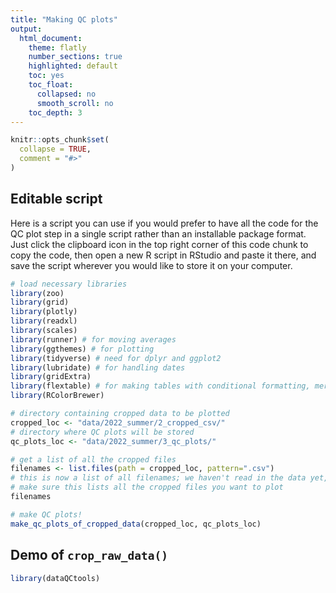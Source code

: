 ```yaml
---
title: "Making QC plots"
output:
  html_document:
    theme: flatly
    number_sections: true
    highlighted: default 
    toc: yes
    toc_float:
      collapsed: no
      smooth_scroll: no
    toc_depth: 3
---
```


```r
knitr::opts_chunk$set(
  collapse = TRUE,
  comment = "#>"
)
```

## Editable script

Here is a script you can use if you would prefer to have all the code for the QC plot step in a single script rather than an installable package format. Just click the clipboard icon in the top right corner of this code chunk to copy the code, then open a new R script in RStudio and paste it there, and save the script wherever you would like to store it on your computer.

```r
# load necessary libraries
library(zoo)
library(grid)
library(plotly)
library(readxl)
library(scales)
library(runner) # for moving averages
library(ggthemes) # for plotting
library(tidyverse) # need for dplyr and ggplot2
library(lubridate) # for handling dates
library(gridExtra)
library(flextable) # for making tables with conditional formatting, merged cells and more
library(RColorBrewer)

# directory containing cropped data to be plotted
cropped_loc <- "data/2022_summer/2_cropped_csv/"
# directory where QC plots will be stored
qc_plots_loc <- "data/2022_summer/3_qc_plots/"

# get a list of all the cropped files
filenames <- list.files(path = cropped_loc, pattern=".csv")
# this is now a list of all filenames; we haven't read in the data yet, but
# make sure this lists all the cropped files you want to plot
filenames

# make QC plots!
make_qc_plots_of_cropped_data(cropped_loc, qc_plots_loc)
```


## Demo of `crop_raw_data()`

```r
library(dataQCtools)
```
